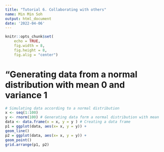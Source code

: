 ```yaml
---
title: "Tutorial 6. Collaborating with others"
name: Min Min Soh
output: html_document
date: '2022-04-06'
---
```



```r
knitr::opts_chunk$set(
    echo = TRUE, 
    fig.width = 8, 
    fig.height = 8, 
    fig.alig = "center")
```


# “Generating data from a normal distribution with mean 0 and variance 1#

```r
# Simulating data according to a normal distribution
x <- seq(1:100)
y <- rnorm(100) # Generating data form a normal distribution with mean 0 and variance 1
data <- data.frame(x = x, y = y ) # Creating a data frame
p1 = ggplot(data, aes(x= x, y = y)) +
geom_line()
p2 = ggplot(data, aes(x= x, y = y)) +
geom_point()
grid.arrange(p1, p2)


```








